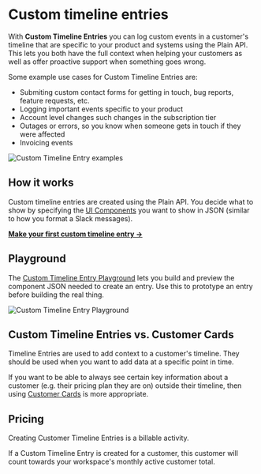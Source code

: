
# Custom timeline entries

With **Custom Timeline Entries** you can log custom events in a customer's timeline that are specific to your product and systems using the Plain API. This lets you both have the full context when helping your customers as well as offer proactive support when something goes wrong.

Some example use cases for Custom Timeline Entries are:

- Submiting custom contact forms for getting in touch, bug reports, feature requests, etc.
- Logging important events specific to your product
- Account level changes such changes in the subscription tier
- Outages or errors, so you know when someone gets in touch if they were affected
- Invoicing events

![Custom Timeline Entry examples](/images/custom-timeline-entries/cte-examples.png)

## How it works

Custom timeline entries are created using the Plain API. You decide what to show by specifying the [UI Components](/ui-components) you want to show in JSON (similar to how you format a Slack messages).

[**Make your first custom timeline entry →**](/custom-timeline-entries/documentation)

## Playground

The [Custom Timeline Entry Playground](https://app.plain.com/developer/custom-timeline-entry-playground/) lets you build and preview the component JSON needed to create an entry. Use this to prototype an entry before building the real thing.

![Custom Timeline Entry Playground](/images/custom-timeline-entries/cte-playground.png)

## Custom Timeline Entries vs. Customer Cards

Timeline Entries are used to add context to a customer's timeline. They should be used when you want to add data at a specific point in time.

If you want to be able to always see certain key information about a customer (e.g. their pricing plan they are on) outside their timeline, then using [Customer Cards](./customer-cards.md) is more appropriate.

## Pricing

Creating Customer Timeline Entries is a billable activity.

If a Custom Timeline Entry is created for a customer, this customer will count towards your workspace's monthly active customer total.
